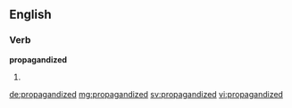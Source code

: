 ==English==

===Verb===
'''propagandized'''

# {{en-past of|propagandize}}

[[de:propagandized]]
[[mg:propagandized]]
[[sv:propagandized]]
[[vi:propagandized]]
